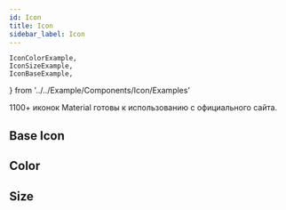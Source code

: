 ```yaml
---
id: Icon
title: Icon
sidebar_label: Icon
---
```


	IconColorExample,
	IconSizeExample,
	IconBaseExample,
} from '../../Example/Components/Icon/Examples'

1100+ иконок Material готовы к использованию с официального сайта.

## Base Icon

<IconBaseExample />

## Color

<IconColorExample />

## Size

<IconSizeExample />
